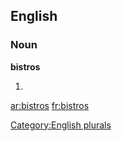 
==English==

===Noun===
'''bistros'''

# {{plural of|[[bistro]]}}

[[Category:English plurals]]

[[ar:bistros]]
[[fr:bistros]]